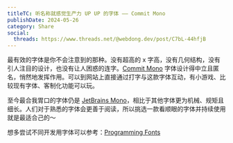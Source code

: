 ```yaml
---
titleTC: 听名称就感觉生产力 UP UP 的字体 —— Commit Mono
publishDate: 2024-05-26
category: Share
social:
  threads: https://www.threads.net/@webdong.dev/post/C7bL-44hfjB
---
```


最有效的字体是你不会注意到的那种。没有超高的 x 字高，没有几何结构，没有引人注目的设计，也没有让人困惑的连字。[Commit Mono](https://commitmono.com/) 字体设计得中立且匿名，悄然地发挥作用。可以到网站上直接通过打字与这款字体互动，有小游戏、比较现有字体、客制化功能可以玩。

至今最合我胃口的字体仍是 [JetBrains Mono](https://www.jetbrains.com/lp/mono/#design)，相比于其他字体更为机械、规矩且细长。人们对于熟悉的字体会更善于阅读，所以挑选一款看顺眼的字体并持续使用就是最适合己的～

想多尝试不同开发用字体可以参考：[Programming Fonts](https://www.programmingfonts.org/)
